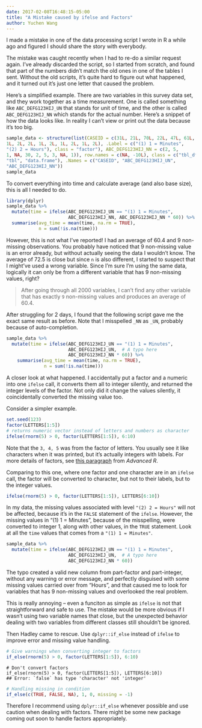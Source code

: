 ```yaml
---
date: 2017-02-08T16:48:15-05:00
title: "A Mistake caused by ifelse and Factors"
author: Yuchen Wang
---
```


I made a mistake in one of the data processing script I wrote in R a while ago and figured I should share the story with everybody.

The mistake was caught recently when I had to re-do a similar request again. I've already discarded the script, so I started from scratch, and found that part of the numbers didn't match the old ones in one of the tables I sent. Without the old scripts, it's quite hard to figure out what happened, and it turned out it's just one letter that caused the problem.



Here's a simplified example. There are two variables in this survey data set, and they work together as a time measurement. One is called something like `ABC_DEFG123HIJ_UN` that stands for unit of time, and the other is called `ABC_DEFG123HIJ_NN` which stands for the actual number. Here's a snippet of how the data looks like. In reality I can't view or print out the data because it's too big.

```r
sample_data <- structure(list(CASEID = c(31L, 21L, 70L, 22L, 47L, 61L, 25L, 43L, 54L, 10L), ABC_DEFG123HIJ_UN = structure(c(2L, 
1L, 2L, 2L, 1L, 2L, 1L, 2L, 1L, 2L), .Label = c("(1) 1 = Minutes", 
"(2) 2 = Hours"), class = "factor"), ABC_DEFG123HIJ_NN = c(2, 5, 
1, NA, 30, 2, 5, 3, NA, 1)), row.names = c(NA, -10L), class = c("tbl_df", 
"tbl", "data.frame"), .Names = c("CASEID", "ABC_DEFG123HIJ_UN", 
"ABC_DEFG123HIJ_NN"))
sample_data
```



To convert everything into time and calculate average (and also base size), this is all I needed to do.

```r
library(dplyr)
sample_data %>% 
  mutate(time = ifelse(ABC_DEFG123HIJ_UN == "(1) 1 = Minutes", 
                       ABC_DEFG123HIJ_NN, ABC_DEFG123HIJ_NN * 60)) %>% 
  summarise(avg_time = mean(time, na.rm = TRUE), 
            n = sum(!is.na(time)))
```


However, this is not what I've reported! I had an average of $60.4$ and $9$ non-missing observations. You probably have noticed that $9$ non-missing value is an error already, but without actually seeing the data I wouldn't know. The average of $72.5$ is close but since `n` is also different, I started to suspect that I might've used a wrong variable. Since I'm sure I'm using the same data, logically it can only be from a different variable that has $9$ non-missing values, right?


> After going through all 2000 variables, I can't find any other variable that has exactly `9` non-missing values and produces an average of $60.4$.



After struggling for 2 days, I found that the following script gave me the exact same result as before. Note that I misspelled `_NN` as `_UN`, probably because of auto-completion. 

```r
sample_data %>% 
  mutate(time = ifelse(ABC_DEFG123HIJ_UN == "(1) 1 = Minutes", 
                       ABC_DEFG123HIJ_UN,  # A typo here
                       ABC_DEFG123HIJ_NN * 60)) %>% 
    summarise(avg_time = mean(time, na.rm = TRUE), 
              n = sum(!is.na(time)))

```



A closer look at what happened. I accidentally put a factor and a numeric into one `ifelse` call, it converts them all to integer silently, and returned the integer levels of the factor. Not only did it change the values silently, it coincidentally converted the missing value too.


Consider a simpler example.

```r
set.seed(123)
factor(LETTERS[1:5])
# returns numeric vector instead of letters and numbers as character
ifelse(rnorm(5) > 0, factor(LETTERS[1:5]), 6:10)  
```

Note that the `3, 4, 5` was from the factor of letters. You usually see it like characters when it was printed, but it's actually integers with labels. For more details of factors, see [this paragraph](http://adv-r.had.co.nz/Data-structures.html#attributes) from _Advanced R_.


Comparing to this one, where one factor and one character are in an `ifelse` call, the factor will be converted to character, but not to their labels, but to the integer values.

```r
ifelse(rnorm(5) > 0, factor(LETTERS[1:5]), LETTERS[6:10])
```


In my data, the missing values associated with level `"(2) 2 = Hours"` will not be affected, because it's in the `FALSE` statement of the `ifelse`. However, the missing values in "(1) 1 = Minutes", because of the misspelling, were converted to integer $1$, along with other values, in the `TRUE` statement. Look at all the `time` values that comes from a `"(1) 1 = Minutes"`. 

```r
sample_data %>% 
  mutate(time = ifelse(ABC_DEFG123HIJ_UN == "(1) 1 = Minutes", 
                       ABC_DEFG123HIJ_UN,  # A typo here
                       ABC_DEFG123HIJ_NN * 60))
```


The typo created a valid new column from part-factor and part-integer, without any warning or error message, and perfectly disguised with some missing values carried over from "Hours", and that caused me to look for variables that has 9 non-missing values and overlooked the real problem.


This is really annoying -- even a funciton as simple as `ifelse` is not that straightforward and safe to use. The mistake would be more obvious if I wasn't using two variable names that close, but the unexpected behavior dealing with two variables from different classes still shouldn't be ignored.

Then Hadley came to rescue. Use `dplyr::if_else` instead of `ifelse` to improve error and missing value handling.

```r
# Give warnings when converting integer to factors
if_else(rnorm(5) > 0, factor(LETTERS[1:5]), 6:10)  
```

```
# Don't convert factors
if_else(rnorm(5) > 0, factor(LETTERS[1:5]), LETTERS[6:10])
## Error: `false` has type 'character' not 'integer'
```

```r
# Handling missing in condition
if_else(c(TRUE, FALSE, NA), 1, 0, missing = -1)
```


Therefore I recommend using `dplyr::if_else` whenever possible and use caution when dealing with factors. There might be some new package coming out soon to handle factors appropriately.






